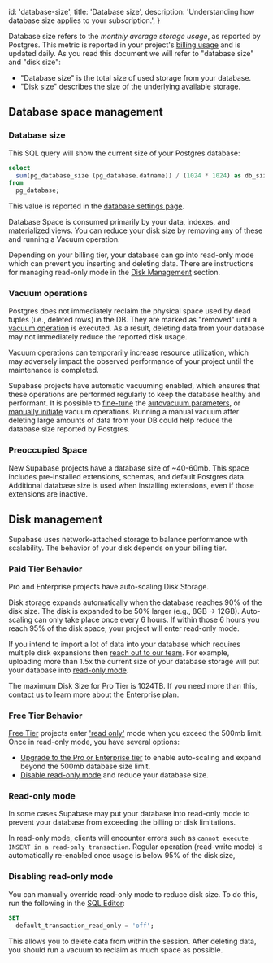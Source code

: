
  id: 'database-size',
  title: 'Database size',
  description: 'Understanding how database size applies to your subscription.',
}

Database size refers to the _monthly average storage usage_, as reported by Postgres. This metric is reported in your project's [billing usage](https://app.supabase.com/project/_/settings/billing/usage) and is updated daily. As you read this document we will refer to "database size" and "disk size":

- "Database size" is the total size of used storage from your database.
- "Disk size" describes the size of the underlying available storage.

## Database space management

### Database size

This SQL query will show the current size of your Postgres database:

```sql
select
  sum(pg_database_size (pg_database.datname)) / (1024 * 1024) as db_size_mb
from
  pg_database;
```

This value is reported in the [database settings page](https://app.supabase.com/project/_/settings/database).

Database Space is consumed primarily by your data, indexes, and materialized views. You can reduce your disk size by removing any of these and running a Vacuum operation.

<Admonition type="note">

Depending on your billing tier, your database can go into read-only mode which can prevent you inserting and deleting data. There are instructions for managing read-only mode in the [Disk Management](#disk-management) section.

</Admonition>

### Vacuum operations

Postgres does not immediately reclaim the physical space used by dead tuples (i.e., deleted rows) in the DB. They are marked as "removed" until a [vacuum operation](https://www.postgresql.org/docs/current/routine-vacuuming.html) is executed. As a result, deleting data from your database may not immediately reduce the reported disk usage.

<Admonition type="note">

Vacuum operations can temporarily increase resource utilization, which may adversely impact the observed performance of your project until the maintenance is completed.

</Admonition>

Supabase projects have automatic vacuuming enabled, which ensures that these operations are performed regularly to keep the database healthy and performant.
It is possible to [fine-tune](https://www.percona.com/blog/2018/08/10/tuning-autovacuum-in-postgresql-and-autovacuum-internals/)
the [autovacuum parameters](https://www.enterprisedb.com/blog/postgresql-vacuum-and-analyze-best-practice-tips),
or [manually initiate](https://www.postgresql.org/docs/current/sql-vacuum.html) vacuum operations.
Running a manual vacuum after deleting large amounts of data from your DB could help reduce the database size reported by Postgres.

### Preoccupied Space

New Supabase projects have a database size of ~40-60mb. This space includes pre-installed extensions, schemas, and default Postgres data. Additional database size is used when installing extensions, even if those extensions are inactive.

## Disk management

Supabase uses network-attached storage to balance performance with scalability. The behavior of your disk depends on your billing tier.

### Paid Tier Behavior

Pro and Enterprise projects have auto-scaling Disk Storage.

Disk storage expands automatically when the database reaches 90% of the disk size. The disk is expanded to be 50% larger (e.g., 8GB -> 12GB). Auto-scaling can only take place once every 6 hours. If within those 6 hours you reach 95% of the disk space, your project will enter read-only mode.

<Admonition type="caution">

If you intend to import a lot of data into your database which requires multiple disk expansions then [reach out to our team](https://app.supabase.com/support/new). For example, uploading more than 1.5x the current size of your database storage will put your database into [read-only mode](#read-only-mode).

</Admonition>

The maximum Disk Size for Pro Tier is 1024TB. If you need more than this, [contact us](https://app.supabase.com/support/new) to learn more about the Enterprise plan.

### Free Tier Behavior

[Free Tier](#free-tier-project) projects enter ['read only'](#free-tier-project-read-only-mode) mode when you exceed the 500mb limit. Once in read-only mode, you have several options:

- [Upgrade to the Pro or Enterprise tier](https://app.supabase.com/project/_/settings/billing/subscription) to enable auto-scaling and expand beyond the 500mb database size limit.
- [Disable read-only mode](#disabling-read-only-mode) and reduce your database size.

### Read-only mode

In some cases Supabase may put your database into read-only mode to prevent your database from exceeding the billing or disk limitations.

In read-only mode, clients will encounter errors such as `cannot execute INSERT in a read-only transaction`. Regular operation (read-write mode) is automatically re-enabled once usage is below 95% of the disk size,

### Disabling read-only mode

You can manually override read-only mode to reduce disk size. To do this, run the following in the [SQL Editor](https://app.supabase.com/project/_/sql):

```sql
SET
  default_transaction_read_only = 'off';
```

This allows you to delete data from within the session. After deleting data, you should run a vacuum to reclaim as much space as possible.


